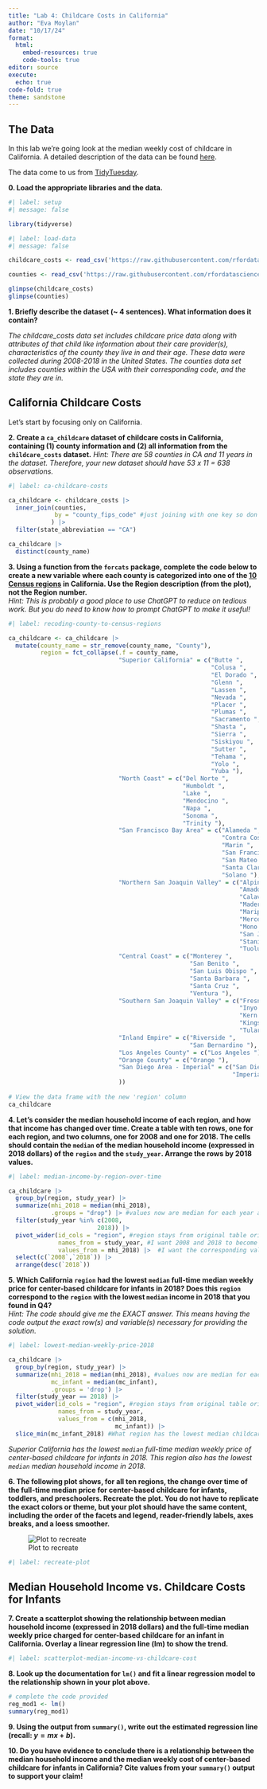```yaml
---
title: "Lab 4: Childcare Costs in California"
author: "Eva Moylan"
date: "10/17/24"
format: 
  html:  
    embed-resources: true
    code-tools: true
editor: source
execute: 
  echo: true
code-fold: true
theme: sandstone
---
```


## The Data

In this lab we're going look at the median weekly cost of childcare in
California. A detailed description of the data can be found [here](https://github.com/rfordatascience/tidytuesday/blob/master/data/2023/2023-05-09/readme.md).

The data come to us from [TidyTuesday](https://github.com/rfordatascience/tidytuesday).

**0. Load the appropriate libraries and the data.**

```r
#| label: setup
#| message: false

library(tidyverse)

```

```r
#| label: load-data
#| message: false

childcare_costs <- read_csv('https://raw.githubusercontent.com/rfordatascience/tidytuesday/master/data/2023/2023-05-09/childcare_costs.csv')

counties <- read_csv('https://raw.githubusercontent.com/rfordatascience/tidytuesday/master/data/2023/2023-05-09/counties.csv')

glimpse(childcare_costs)
glimpse(counties)
```

**1. Briefly describe the dataset (~ 4 sentences). What information does it contain?**

*The childcare_costs data set includes childcare price data along with attributes of that child like information about their care provider(s), characteristics of the county they live in and their age. These data were collected during 2008-2018 in the United States. The counties data set includes counties within the USA with their corresponding code, and the state they are in.*


## California Childcare Costs

Let's start by focusing only on California. 

**2. Create a `ca_childcare` dataset of childcare costs in California, containing (1) county information and (2) all information from the `childcare_costs` dataset.** 
*Hint: There are 58 counties in CA and 11 years in the dataset. Therefore, your new dataset should have 53 x 11 = 638 observations.*

```r
#| label: ca-childcare-costs

ca_childcare <- childcare_costs |>
  inner_join(counties,
             by = "county_fips_code" #just joining with one key so don't need to use 'join_by'
            ) |>
  filter(state_abbreviation == "CA")

ca_childcare |>
  distinct(county_name)

```

**3. Using a function from the `forcats` package, complete the code below to create a new variable where each county is categorized into one of the [10 Census regions](https://census.ca.gov/regions/) in California. Use the Region description (from the plot), not the Region number.**  
*Hint: This is probably a good place to use ChatGPT to reduce on tedious work. But you do need to know how to prompt ChatGPT to make it useful!*

```r
#| label: recoding-county-to-census-regions

ca_childcare <- ca_childcare |> 
  mutate(county_name = str_remove(county_name, "County"),
         region = fct_collapse(.f = county_name,
                               "Superior California" = c("Butte ", 
                                                         "Colusa ", 
                                                         "El Dorado ", 
                                                         "Glenn ", 
                                                         "Lassen ", 
                                                         "Nevada ", 
                                                         "Placer ", 
                                                         "Plumas ", 
                                                         "Sacramento ", 
                                                         "Shasta ", 
                                                         "Sierra ", 
                                                         "Siskiyou ",
                                                         "Sutter ",
                                                         "Tehama ",
                                                         "Yolo ",
                                                         "Yuba "),
                               "North Coast" = c("Del Norte ",
                                                 "Humboldt ",
                                                 "Lake ",
                                                 "Mendocino ",
                                                 "Napa ",
                                                 "Sonoma ",
                                                 "Trinity "),
                               "San Francisco Bay Area" = c("Alameda ",
                                                            "Contra Costa ",
                                                            "Marin ",
                                                            "San Francisco ",
                                                            "San Mateo ",
                                                            "Santa Clara ",
                                                            "Solano "),
                               "Northern San Joaquin Valley" = c("Alpine ",
                                                                 "Amador ",
                                                                 "Calaveras ",
                                                                 "Madera ",
                                                                 "Mariposa ",
                                                                 "Merced ",
                                                                 "Mono ",
                                                                 "San Joaquin ",
                                                                 "Stanislaus ",
                                                                 "Tuolumne "),
                               "Central Coast" = c("Monterey ", 
                                                   "San Benito ", 
                                                   "San Luis Obispo ", 
                                                   "Santa Barbara ", 
                                                   "Santa Cruz ", 
                                                   "Ventura "),
                               "Southern San Joaquin Valley" = c("Fresno ",
                                                                 "Inyo ",
                                                                 "Kern ",
                                                                 "Kings ",
                                                                 "Tulare "),
                               "Inland Empire" = c("Riverside ",
                                                   "San Bernardino "),
                               "Los Angeles County" = c("Los Angeles "),
                               "Orange County" = c("Orange "),
                               "San Diego Area - Imperial" = c("San Diego ",
                                                               "Imperial ")
                               ))
  
# View the data frame with the new 'region' column
ca_childcare
```

**4. Let's consider the median household income of each region, and how that income has changed over time. Create a table with ten rows, one for each region, and two columns, one for 2008 and one for 2018. The cells should contain the `median` of the median household income (expressed in 2018 dollars) of the `region` and the `study_year`. Arrange the rows by 2018 values.**

```r
#| label: median-income-by-region-over-time

ca_childcare |>
  group_by(region, study_year) |>
  summarize(mhi_2018 = median(mhi_2018),
            .groups = "drop") |> #values now are median for each year at each county 
  filter(study_year %in% c(2008, 
                         2018)) |>
  pivot_wider(id_cols = "region", #region stays from original table orientation 
              names_from = study_year, #I want 2008 and 2018 to become columns
              values_from = mhi_2018) |>  #I want the corresponding values to be this
  select(c(`2008`,`2018`)) |>
  arrange(desc(`2018`))

```

**5. Which California `region` had the lowest `median` full-time median weekly price for center-based childcare for infants in 2018? Does this `region` correspond to the `region` with the lowest `median` income in 2018 that you found in Q4?**  
*Hint: The code should give me the EXACT answer. This means having the code output the exact row(s) and variable(s) necessary for providing the solution.*

```r
#| label: lowest-median-weekly-price-2018

ca_childcare |>
  group_by(region, study_year) |>
  summarize(mhi_2018 = median(mhi_2018), #values now are median for each year at each county
            mc_infant = median(mc_infant),
            .groups = 'drop') |>
  filter(study_year == 2018) |>
  pivot_wider(id_cols = "region", #region stays from original table orientation 
              names_from = study_year,
              values_from = c(mhi_2018,
                              mc_infant)) |> 
  slice_min(mc_infant_2018) #What region has the lowest median childcare for infants in 2018?

```
*Superior California has the lowest `median` full-time median weekly price of center-based childcare for infants in 2018. This region also has the lowest `median` median household income in 2018.*

**6. The following plot shows, for all ten regions, the change over time of the full-time median price for center-based childcare for infants, toddlers, and preschoolers. Recreate the plot. You do not have to replicate the exact colors or theme, but your plot should have the same content, including the order of the facets and legend, reader-friendly labels, axes breaks, and a loess smoother.**

![Plot to recreate](https://atheobold.github.io/groupworthy-data-science/labs/instructions/images/lab-4-recreate-plot.png)

```r
#| label: recreate-plot

```


## Median Household Income vs. Childcare Costs for Infants

**7. Create a scatterplot showing the relationship between median household income (expressed in 2018 dollars) and the full-time median weekly price charged for center-based childcare for an infant in California. Overlay a linear regression line (lm) to show the trend.**

```r
#| label: scatterplot-median-income-vs-childcare-cost

```

**8. Look up the documentation for `lm()` and fit a linear regression model to the relationship shown in your plot above.**

```r
# complete the code provided
reg_mod1 <- lm()
summary(reg_mod1)
```

**9. Using the output from `summary()`, write out the estimated regression line (recall: $y = mx + b$).**

**10. Do you have evidence to conclude there is a relationship between the median household income and the median weekly cost of center-based childcare for infants in California? Cite values from your `summary()` output to support your claim!**
